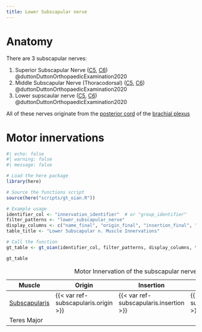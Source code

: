 ```yaml
---
title: Lower Subscapular nerve
---
```






# Anatomy

There are 3 subscapular nerves:

1. Superior Subscapular Nerve ([C5]({{< var ref-nerve-root.c5 >}}), [C6]({{< var ref-nerve-root.c6 >}})) @duttonDuttonOrthopaedicExamination2020 
1. Middle Subscapular Nerve (Thoracodorsal) ([C5]({{< var ref-nerve-root.c5 >}}), [C6]({{< var ref-nerve-root.c6 >}})) @duttonDuttonOrthopaedicExamination2020 
1. Lower supscaular nerve ([C5]({{< var ref-nerve-root.c5 >}}), [C6]({{< var ref-nerve-root.c6 >}})) @duttonDuttonOrthopaedicExamination2020 

All of these nerves originate from the [posterior cord]({{< var ref-brachial-plexus.posterior-cord >}}) of the [brachial plexus]({{< var ref-brachial-plexus.path >}})





# Motor innervations

```r
#| echo: false
#| warning: false
#| message: false

# Load the here package
library(here)

# Source the functions script
source(here("scripts/gt_oian.R"))

# Example usage
identifier_col <- "innervation_identifier"  # or "group_identifier"
filter_patterns <- "lower_subscapular_nerve"
display_columns <- c("name_final", "origin_final", "insertion_final", "innervation_final", "action_final")
table_title <- "Lower Subscapular n. Muscle Innervations"

# Call the function
gt_table <- gt_oian(identifier_col, filter_patterns, display_columns, table_title)

gt_table
```

| Muscle  | Origin | Insertion | Nerve | Action |
|------|--------|-------|----------|--------|
| [Subscapularis]({{< var ref-subscapularis.path >}}) | {{< var ref-subscapularis.origin >}} | {{< var ref-subscapularis.insertion >}} | {{< var ref-subscapularis.nerve >}} | {{< var ref-subscapularis.action >}} |
| Teres Major | | | |

: Motor Innervation of the subscapular nerves {.striped .hover}
